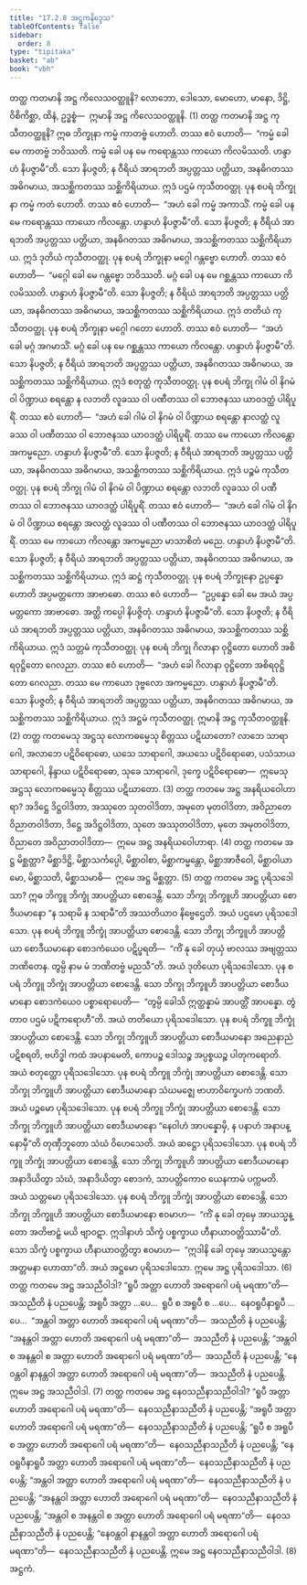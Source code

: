```yaml
---
title: "17.2.8 အဋ္ဌကနိဒ္ဒေသ"
tableOfContents: false
sidebar:
  order: 8
type: "tipitaka"
basket: "ab"
book: "vbh"
---
```



<DynamicBreadcrumb />

<Division number="952" book="vbh" e="ch" v="30" p="399">

<Paragraph number="2891" book="vbh">
တတ္ထ ကတမာနိ အဋ္ဌ ကိလေသဝတ္ထူနိ? လောဘော, ဒေါသော, မောဟော, မာနော, ဒိဋ္ဌိ, ဝိစိကိစ္ဆာ, ထိနံ, ဥဒ္ဓစ္စံ—  ဣမာနိ အဋ္ဌ ကိလေသဝတ္ထူနိ. (1)
</Paragraph>

</Division>
<Division number="953" book="vbh" e="ch" v="30" p="400">

<Paragraph number="2892" book="vbh">
တတ္ထ ကတမာနိ အဋ္ဌ ကုသီတဝတ္ထူနိ?
</Paragraph>

<Paragraph number="2893" book="vbh">
ဣဓ ဘိက္ခုနာ ကမ္မံ ကာတဗ္ဗံ ဟောတိ. တဿ ဧဝံ ဟောတိ—  “ကမ္မံ ခေါ မေ ကာတဗ္ဗံ ဘဝိဿတိ. ကမ္မံ ခေါ ပန မေ ကရောန္တဿ ကာယော ကိလမိဿတိ. ဟန္ဒာဟံ နိပဇ္ဇာမီ”တိ. သော နိပဇ္ဇတိ; န ဝီရိယံ အာရဘတိ အပ္ပတ္တဿ ပတ္တိယာ, အနဓိဂတဿ အဓိဂမာယ, အသစ္ဆိကတဿ သစ္ဆိကိရိယာယ. ဣဒံ ပဌမံ ကုသီတဝတ္ထု.
</Paragraph>

<Paragraph number="2894" book="vbh">
ပုန စပရံ ဘိက္ခုနာ ကမ္မံ ကတံ ဟောတိ. တဿ ဧဝံ ဟောတိ—  “အဟံ ခေါ ကမ္မံ အကာသိံ. ကမ္မံ ခေါ ပန မေ ကရောန္တဿ ကာယော ကိလန္တော. ဟန္ဒာဟံ နိပဇ္ဇာမီ”တိ. သော နိပဇ္ဇတိ; န ဝီရိယံ အာရဘတိ အပ္ပတ္တဿ ပတ္တိယာ, အနဓိဂတဿ အဓိဂမာယ, အသစ္ဆိကတဿ သစ္ဆိကိရိယာယ. ဣဒံ ဒုတိယံ ကုသီတဝတ္ထု.
</Paragraph>

<Paragraph number="2895" book="vbh">
ပုန စပရံ ဘိက္ခုနာ မဂ္ဂေါ ဂန္တဗ္ဗော ဟောတိ. တဿ ဧဝံ ဟောတိ—  “မဂ္ဂေါ ခေါ မေ ဂန္တဗ္ဗော ဘဝိဿတိ. မဂ္ဂံ ခေါ ပန မေ ဂစ္ဆန္တဿ ကာယော ကိလမိဿတိ. ဟန္ဒာဟံ နိပဇ္ဇာမီ”တိ. သော နိပဇ္ဇတိ; န ဝီရိယံ အာရဘတိ အပ္ပတ္တဿ ပတ္တိယာ, အနဓိဂတဿ အဓိဂမာယ, အသစ္ဆိကတဿ သစ္ဆိကိရိယာယ. ဣဒံ တတိယံ ကုသီတဝတ္ထု.
</Paragraph>

<Paragraph number="2896" book="vbh">
ပုန စပရံ ဘိက္ခုနာ မဂ္ဂေါ ဂတော ဟောတိ. တဿ ဧဝံ ဟောတိ—  “အဟံ ခေါ မဂ္ဂံ အဂမာသိံ. မဂ္ဂံ ခေါ ပန မေ ဂစ္ဆန္တဿ ကာယော ကိလန္တော. ဟန္ဒာဟံ နိပဇ္ဇာမီ”တိ. သော နိပဇ္ဇတိ; န ဝီရိယံ အာရဘတိ အပ္ပတ္တဿ ပတ္တိယာ, အနဓိဂတဿ အဓိဂမာယ, အသစ္ဆိကတဿ သစ္ဆိကိရိယာယ. ဣဒံ စတုတ္ထံ ကုသီတဝတ္ထု.
</Paragraph>

<Paragraph number="2897" book="vbh">
ပုန စပရံ ဘိက္ခု ဂါမံ ဝါ နိဂမံ ဝါ ပိဏ္ဍာယ စရန္တော န လဘတိ လူခဿ ဝါ ပဏီတဿ ဝါ ဘောဇနဿ ယာဝဒတ္ထံ ပါရိပူရိံ. တဿ ဧဝံ ဟောတိ—  “အဟံ ခေါ ဂါမံ ဝါ နိဂမံ ဝါ ပိဏ္ဍာယ စရန္တော နာလတ္ထံ လူခဿ ဝါ ပဏီတဿ ဝါ ဘောဇနဿ ယာဝဒတ္ထံ ပါရိပူရိံ. တဿ မေ ကာယော ကိလန္တော အကမ္မညော. ဟန္ဒာဟံ နိပဇ္ဇာမီ”တိ. သော နိပဇ္ဇတိ; န ဝီရိယံ အာရဘတိ အပ္ပတ္တဿ ပတ္တိယာ, အနဓိဂတဿ အဓိဂမာယ, အသစ္ဆိကတဿ သစ္ဆိကိရိယာယ. ဣဒံ ပဉ္စမံ ကုသီတဝတ္ထု.
</Paragraph>

<Paragraph number="2898" book="vbh">
ပုန စပရံ ဘိက္ခု ဂါမံ ဝါ နိဂမံ ဝါ ပိဏ္ဍာယ စရန္တော လဘတိ လူခဿ ဝါ ပဏီတဿ ဝါ ဘောဇနဿ ယာဝဒတ္ထံ ပါရိပူရိံ. တဿ ဧဝံ ဟောတိ—  “အဟံ ခေါ ဂါမံ ဝါ နိဂမံ ဝါ ပိဏ္ဍာယ စရန္တော အလတ္ထံ လူခဿ ဝါ ပဏီတဿ ဝါ ဘောဇနဿ ယာဝဒတ္ထံ ပါရိပူရိံ. တဿ မေ ကာယော ကိလန္တော အကမ္မညော မာသာစိတံ မညေ. ဟန္ဒာဟံ နိပဇ္ဇာမီ”တိ. သော နိပဇ္ဇတိ; န ဝီရိယံ အာရဘတိ အပ္ပတ္တဿ ပတ္တိယာ, အနဓိဂတဿ အဓိဂမာယ, အသစ္ဆိကတဿ သစ္ဆိကိရိယာယ. ဣဒံ ဆဋ္ဌံ ကုသီတဝတ္ထု.
</Paragraph>

<Paragraph number="2899" book="vbh">
ပုန စပရံ ဘိက္ခုနော ဥပ္ပန္နော ဟောတိ အပ္ပမတ္တကော အာဗာဓော. တဿ ဧဝံ ဟောတိ—  “ဥပ္ပန္နော ခေါ မေ အယံ အပ္ပမတ္တကော အာဗာဓော. အတ္ထိ ကပ္ပေါ နိပဇ္ဇိတုံ. ဟန္ဒာဟံ နိပဇ္ဇာမီ”တိ. သော နိပဇ္ဇတိ; န ဝီရိယံ အာရဘတိ အပ္ပတ္တဿ ပတ္တိယာ, အနဓိဂတဿ အဓိဂမာယ, အသစ္ဆိကတဿ သစ္ဆိကိရိယာယ. ဣဒံ သတ္တမံ ကုသီတဝတ္ထု.
</Paragraph>

<Paragraph number="2900" book="vbh">
ပုန စပရံ ဘိက္ခု ဂိလာနာ ဝုဋ္ဌိတော ဟောတိ အစိရဝုဋ္ဌိတော ဂေလညာ. တဿ ဧဝံ ဟောတိ—  “အဟံ ခေါ ဂိလာနာ ဝုဋ္ဌိတော အစိရဝုဋ္ဌိတော ဂေလညာ. တဿ မေ ကာယော ဒုဗ္ဗလော အကမ္မညော. ဟန္ဒာဟံ နိပဇ္ဇာမီ”တိ. သော နိပဇ္ဇတိ; န ဝီရိယံ အာရဘတိ အပ္ပတ္တဿ ပတ္တိယာ, အနဓိဂတဿ အဓိဂမာယ, အသစ္ဆိကတဿ သစ္ဆိကိရိယာယ. ဣဒံ အဋ္ဌမံ ကုသီတဝတ္ထု. ဣမာနိ အဋ္ဌ ကုသီတဝတ္ထူနိ. (2)
</Paragraph>

</Division>
<Division number="954" book="vbh" e="ch" v="30" p="401">

<Paragraph number="2901" book="vbh">
တတ္ထ ကတမေသု အဋ္ဌသု လောကဓမ္မေသု စိတ္တဿ ပဋိဃာတော? လာဘေ သာရာဂေါ, အလာဘေ ပဋိဝိရောဓော, ယသေ သာရာဂေါ, အယသေ ပဋိဝိရောဓော, ပသံသာယ သာရာဂေါ, နိန္ဒာယ ပဋိဝိရောဓော, သုခေ သာရာဂေါ, ဒုက္ခေ ပဋိဝိရောဓော—  ဣမေသု အဋ္ဌသု လောကဓမ္မေသု စိတ္တဿ ပဋိဃာတော. (3)
</Paragraph>

</Division>
<Division number="955" book="vbh" e="ch" v="30" p="401">

<Paragraph number="2902" book="vbh">
တတ္ထ ကတမေ အဋ္ဌ အနရိယဝေါဟာရာ? အဒိဋ္ဌေ ဒိဋ္ဌဝါဒိတာ, အဿုတေ သုတဝါဒိတာ, အမုတေ မုတဝါဒိတာ, အဝိညာတေ ဝိညာတဝါဒိတာ, ဒိဋ္ဌေ အဒိဋ္ဌဝါဒိတာ, သုတေ အဿုတဝါဒိတာ, မုတေ အမုတဝါဒိတာ, ဝိညာတေ အဝိညာတဝါဒိတာ—  ဣမေ အဋ္ဌ အနရိယဝေါဟာရာ. (4)
</Paragraph>

</Division>
<Division number="956" book="vbh" e="ch" v="30" p="401">

<Paragraph number="2903" book="vbh">
တတ္ထ ကတမေ အဋ္ဌ မိစ္ဆတ္တာ? မိစ္ဆာဒိဋ္ဌိ, မိစ္ဆာသင်္ကပ္ပေါ, မိစ္ဆာဝါစာ, မိစ္ဆာကမ္မန္တော, မိစ္ဆာအာဇီဝေါ, မိစ္ဆာဝါယာမော, မိစ္ဆာသတိ, မိစ္ဆာသမာဓိ—  ဣမေ အဋ္ဌ မိစ္ဆတ္တာ. (5)
</Paragraph>

</Division>
<Division number="957" book="vbh" e="ch" v="30" p="402">

<Paragraph number="2904" book="vbh">
တတ္ထ ကတမေ အဋ္ဌ ပုရိသဒေါသာ? ဣဓ ဘိက္ခူ ဘိက္ခုံ အာပတ္တိယာ စောဒေန္တိ. သော ဘိက္ခု ဘိက္ခူဟိ အာပတ္တိယာ စောဒီယမာနော “န သရာမိ န သရာမီ”တိ အဿတိယာဝ နိဗ္ဗေဌေတိ. အယံ ပဌမော ပုရိသဒေါသော.
</Paragraph>

<Paragraph number="2905" book="vbh">
ပုန စပရံ ဘိက္ခူ ဘိက္ခုံ အာပတ္တိယာ စောဒေန္တိ. သော ဘိက္ခု ဘိက္ခူဟိ အာပတ္တိယာ စောဒီယမာနော စောဒကံယေဝ ပဋိပ္ဖရတိ—  “ကိံ နု ခေါ တုယှံ ဗာလဿ အဗျတ္တဿ ဘဏိတေန. တွမ္ပိ နာမ မံ ဘဏိတဗ္ဗံ မညသီ”တိ. အယံ ဒုတိယော ပုရိသဒေါသော.
</Paragraph>

<Paragraph number="2906" book="vbh">
ပုန စပရံ ဘိက္ခူ ဘိက္ခုံ အာပတ္တိယာ စောဒေန္တိ. သော ဘိက္ခု ဘိက္ခူဟိ အာပတ္တိယာ စောဒီယမာနော စောဒကံယေဝ ပစ္စာရောပေတိ—  “တွမ္ပိ ခေါသိ ဣတ္ထန္နာမံ အာပတ္တိံ အာပန္နော. တွံ တာဝ ပဌမံ ပဋိကရောဟီ”တိ. အယံ တတိယော ပုရိသဒေါသော.
</Paragraph>

<Paragraph number="2907" book="vbh">
ပုန စပရံ ဘိက္ခူ ဘိက္ခုံ အာပတ္တိယာ စောဒေန္တိ. သော ဘိက္ခု ဘိက္ခူဟိ အာပတ္တိယာ စောဒီယမာနော အညေနာညံ ပဋိစရတိ, ဗဟိဒ္ဓါ ကထံ အပနာမေတိ, ကောပဉ္စ ဒေါသဉ္စ အပ္ပစ္စယဉ္စ ပါတုကရောတိ. အယံ စတုတ္ထော ပုရိသဒေါသော.
</Paragraph>

<Paragraph number="2908" book="vbh">
ပုန စပရံ ဘိက္ခူ ဘိက္ခုံ အာပတ္တိယာ စောဒေန္တိ. သော ဘိက္ခု ဘိက္ခူဟိ အာပတ္တိယာ စောဒီယမာနော သံဃမဇ္ဈေ ဗာဟာဝိက္ခေပကံ ဘဏတိ. အယံ ပဉ္စမော ပုရိသဒေါသော.
</Paragraph>

<Paragraph number="2909" book="vbh">
ပုန စပရံ ဘိက္ခူ ဘိက္ခုံ အာပတ္တိယာ စောဒေန္တိ. သော ဘိက္ခု ဘိက္ခူဟိ အာပတ္တိယာ စောဒီယမာနော “နေဝါဟံ အာပန္နောမှိ, န ပနာဟံ အနာပန္နောမှီ”တိ တုဏှီဘူတော သံဃံ ဝိဟေသေတိ. အယံ ဆဋ္ဌော ပုရိသဒေါသော.
</Paragraph>

<Paragraph number="2910" book="vbh">
ပုန စပရံ ဘိက္ခူ ဘိက္ခုံ အာပတ္တိယာ စောဒေန္တိ. သော ဘိက္ခု ဘိက္ခူဟိ အာပတ္တိယာ စောဒီယမာနော အနာဒိယိတွာ သံဃံ, အနာဒိယိတွာ စောဒကံ, သာပတ္တိကောဝ ယေနကာမံ ပက္ကမတိ. အယံ သတ္တမော ပုရိသဒေါသော.
</Paragraph>

<Paragraph number="2911" book="vbh">
ပုန စပရံ ဘိက္ခူ ဘိက္ခုံ အာပတ္တိယာ စောဒေန္တိ. သော ဘိက္ခု ဘိက္ခူဟိ အာပတ္တိယာ စောဒီယမာနော ဧဝမာဟ—  “ကိံ နု ခေါ တုမှေ အာယသ္မန္တော အတိဗာဠှံ မယိ ဗျာဝဋာ. ဣဒါနာဟံ သိက္ခံ ပစ္စက္ခာယ ဟီနာယာဝတ္တိဿာမီ”တိ. သော သိက္ခံ ပစ္စက္ခာယ ဟီနာယာဝတ္တိတွာ ဧဝမာဟ—  “ဣဒါနိ ခေါ တုမှေ အာယသ္မန္တော အတ္တမနာ ဟောထာ”တိ. အယံ အဋ္ဌမော ပုရိသဒေါသော. ဣမေ အဋ္ဌ ပုရိသဒေါသာ. (6)
</Paragraph>

</Division>
<Division number="958" book="vbh" e="ch" v="30" p="403">

<Paragraph number="2912" book="vbh">
တတ္ထ ကတမေ အဋ္ဌ အသညီဝါဒါ? “ရူပီ အတ္တာ ဟောတိ အရောဂေါ ပရံ မရဏာ”တိ—  အသညီတိ နံ ပညပေန္တိ; အရူပီ အတ္တာ …ပေ…  ရူပီ စ အရူပီ စ …ပေ…  နေဝရူပီနာရူပီ …ပေ…  “အန္တဝါ အတ္တာ ဟောတိ အရောဂေါ ပရံ မရဏာ”တိ—  အသညီတိ နံ ပညပေန္တိ; “အနန္တဝါ အတ္တာ ဟောတိ အရောဂေါ ပရံ မရဏာ”တိ—  အသညီတိ နံ ပညပေန္တိ; “အန္တဝါ စ အနန္တဝါ စ အတ္တာ ဟောတိ အရောဂေါ ပရံ မရဏာ”တိ—  အသညီတိ နံ ပညပေန္တိ; “နေဝန္တဝါ နာနန္တဝါ အတ္တာ ဟောတိ အရောဂေါ ပရံ မရဏာ”တိ—  အသညီတိ နံ ပညပေန္တိ. ဣမေ အဋ္ဌ အသညီဝါဒါ. (7)
</Paragraph>

</Division>
<Division number="959" book="vbh" e="ch" v="30" p="403">

<Paragraph number="2913" book="vbh">
တတ္ထ ကတမေ အဋ္ဌ နေဝသညီနာသညီဝါဒါ? “ရူပီ အတ္တာ ဟောတိ အရောဂေါ ပရံ မရဏာ”တိ—  နေဝသညီနာသညီတိ နံ ပညပေန္တိ; “အရူပီ အတ္တာ ဟောတိ အရောဂေါ ပရံ မရဏာ”တိ—  နေဝသညီနာသညီတိ နံ ပညပေန္တိ; “ရူပီ စ အရူပီ စ အတ္တာ ဟောတိ အရောဂေါ ပရံ မရဏာ”တိ—  နေဝသညီနာသညီတိ နံ ပညပေန္တိ; “နေဝရူပီနာရူပီ အတ္တာ ဟောတိ အရောဂေါ ပရံ မရဏာ”တိ—  နေဝသညီနာသညီတိ နံ ပညပေန္တိ; “အန္တဝါ အတ္တာ ဟောတိ အရောဂေါ ပရံ မရဏာ”တိ—  နေဝသညီနာသညီတိ နံ ပညပေန္တိ; “အနန္တဝါ အတ္တာ ဟောတိ အရောဂေါ ပရံ မရဏာ”တိ—  နေဝသညီနာသညီတိ နံ ပညပေန္တိ; “အန္တဝါ စ အနန္တဝါ စ အတ္တာ ဟောတိ အရောဂေါ ပရံ မရဏာ”တိ—  နေဝသညီနာသညီတိ နံ ပညပေန္တိ; “နေဝန္တဝါ နာနန္တဝါ အတ္တာ ဟောတိ အရောဂေါ ပရံ မရဏာ”တိ—  နေဝသညီနာသညီတိ နံ ပညပေန္တိ. ဣမေ အဋ္ဌ နေဝသညီနာသညီဝါဒါ. (8)

</Paragraph>
</Division>

<Paragraph number="2914" type="center" book="vbh">
အဋ္ဌကံ.
</Paragraph>